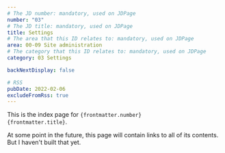```yaml
---
# The JD number: mandatory, used on JDPage
number: "03"
# The JD title: mandatory, used on JDPage
title: Settings
# The area that this ID relates to: mandatory, used on JDPage
area: 00-09 Site administration
# The category that this ID relates to: mandatory, used on JDPage
category: 03 Settings

backNextDisplay: false

# RSS
pubDate: 2022-02-06
excludeFromRss: true
---
```


This is the index page for <code>{frontmatter.number} {frontmatter.title}</code>.

At some point in the future, this page will contain links to all of its contents. But I haven't built that yet.
